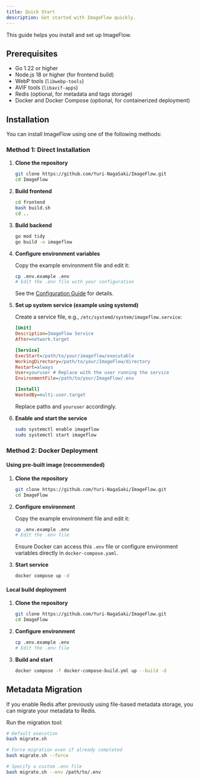 ```yaml
---
title: Quick Start
description: Get started with ImageFlow quickly.
---
```


This guide helps you install and set up ImageFlow.

## Prerequisites

- Go 1.22 or higher
- Node.js 18 or higher (for frontend build)
- WebP tools (`libwebp-tools`)
- AVIF tools (`libavif-apps`)
- Redis (optional, for metadata and tags storage)
- Docker and Docker Compose (optional, for containerized deployment)

## Installation

You can install ImageFlow using one of the following methods:

### Method 1: Direct Installation

1.  **Clone the repository**
    ```bash
    git clone https://github.com/Yuri-NagaSaki/ImageFlow.git
    cd ImageFlow
    ```

2.  **Build frontend**
    ```bash
    cd frontend
    bash build.sh
    cd ..
    ```

3.  **Build backend**
    ```bash
    go mod tidy
    go build -o imageflow
    ```

4.  **Configure environment variables**

    Copy the example environment file and edit it:
    ```bash
    cp .env.example .env
    # Edit the .env file with your configuration
    ```
    See the [Configuration Guide](./configuration) for details.

5.  **Set up system service (example using systemd)**

    Create a service file, e.g., `/etc/systemd/system/imageflow.service`:
    ```ini
    [Unit]
    Description=ImageFlow Service
    After=network.target

    [Service]
    ExecStart=/path/to/your/imageflow/executable
    WorkingDirectory=/path/to/your/ImageFlow/directory
    Restart=always
    User=youruser # Replace with the user running the service
    EnvironmentFile=/path/to/your/ImageFlow/.env

    [Install]
    WantedBy=multi-user.target
    ```
    Replace paths and `youruser` accordingly.

6.  **Enable and start the service**
    ```bash
    sudo systemctl enable imageflow
    sudo systemctl start imageflow
    ```

### Method 2: Docker Deployment

#### Using pre-built image (recommended)

1.  **Clone the repository**
    ```bash
    git clone https://github.com/Yuri-NagaSaki/ImageFlow.git
    cd ImageFlow
    ```

2.  **Configure environment**

    Copy the example environment file and edit it:
    ```bash
    cp .env.example .env
    # Edit the .env file
    ```
    Ensure Docker can access this `.env` file or configure environment variables directly in `docker-compose.yaml`.

3.  **Start service**
    ```bash
    docker compose up -d
    ```

#### Local build deployment

1.  **Clone the repository**
    ```bash
    git clone https://github.com/Yuri-NagaSaki/ImageFlow.git
    cd ImageFlow
    ```

2.  **Configure environment**
    ```bash
    cp .env.example .env
    # Edit the .env file
    ```

3.  **Build and start**
    ```bash
    docker compose -f docker-compose-build.yml up --build -d
    ```

## Metadata Migration

If you enable Redis after previously using file-based metadata storage, you can migrate your metadata to Redis.

Run the migration tool:
```bash
# Default execution
bash migrate.sh

# Force migration even if already completed
bash migrate.sh --force

# Specify a custom .env file
bash migrate.sh --env /path/to/.env
``` 